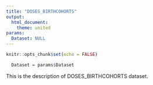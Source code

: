 ```yaml
---
title: "DOSES_BIRTHCOHORTS"
output: 
  html_document:
    theme: united
params:
  Dataset: NULL
---
```


```r
knitr::opts_chunk$set(echo = FALSE)
```

```r
  Dataset = params$Dataset
```

This is the description of DOSES_BIRTHCOHORTS dataset.
